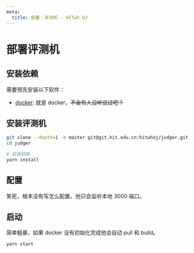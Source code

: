 ```yaml
---
meta:
  title: 部署：评测机 - HITwh OJ
---
```


# 部署评测机

## 安装依赖

需要预先安装以下软件：

- [docker][docker]: 就是 docker，<s>不会有人没听说过吧？</s>

## 安装评测机

```bash
git clone --depth=1 -b master git@git.hit.edu.cn:hitwhoj/judger.git
cd judger

# 安装依赖
yarn install
```

## 配置

笑死，根本没有写怎么配置，他只会监听本地 3000 端口。

## 启动

简单粗暴，如果 docker 没有初始化完成他会自动 pull 和 build。

```bash
yarn start
```

[docker]: https://www.docker.com/
